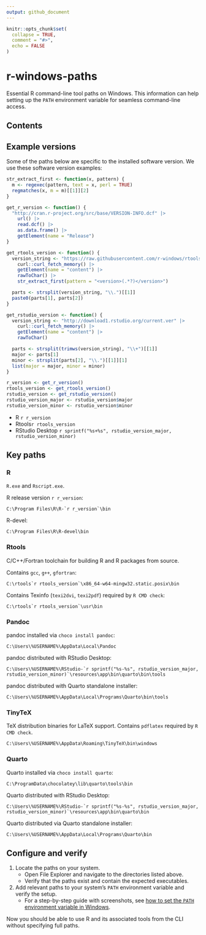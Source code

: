 ```yaml
---
output: github_document
---
```


<!-- Render README.Rmd. Then open README.md and use VS Code (Markdown All in One) to create/update TOC. -->

```r
knitr::opts_chunk$set(
  collapse = TRUE,
  comment = "#>",
  echo = FALSE
)
```

# r-windows-paths

Essential R command-line tool paths on Windows.
This information can help setting up the `PATH` environment variable
for seamless command-line access.

## Contents

## Example versions

Some of the paths below are specific to the installed software version.
We use these software version examples:

```r
str_extract_first <- function(x, pattern) {
  m <- regexec(pattern, text = x, perl = TRUE)
  regmatches(x, m = m)[[1]][2]
}

get_r_version <- function() {
  "http://cran.r-project.org/src/base/VERSION-INFO.dcf" |>
    url() |>
    read.dcf() |>
    as.data.frame() |>
    getElement(name = "Release")
}

get_rtools_version <- function() {
  version_string <- "https://raw.githubusercontent.com/r-windows/rtools-chocolatey/master/src/rtools.nuspec" |>
    curl::curl_fetch_memory() |>
    getElement(name = "content") |>
    rawToChar() |>
    str_extract_first(pattern = "<version>(.*?)</version>")

  parts <- strsplit(version_string, "\\.")[[1]]
  paste0(parts[1], parts[2])
}

get_rstudio_version <- function() {
  version_string <- "http://download1.rstudio.org/current.ver" |>
    curl::curl_fetch_memory() |>
    getElement(name = "content") |>
    rawToChar()

  parts <- strsplit(trimws(version_string), "\\+")[[1]]
  major <- parts[1]
  minor <- strsplit(parts[2], "\\.")[[1]][1]
  list(major = major, minor = minor)
}

r_version <- get_r_version()
rtools_version <- get_rtools_version()
rstudio_version <- get_rstudio_version()
rstudio_version_major <- rstudio_version$major
rstudio_version_minor <- rstudio_version$minor
```

- R `r r_version`
- Rtools`r rtools_version`
- RStudio Desktop `r sprintf("%s+%s", rstudio_version_major, rstudio_version_minor)`

## Key paths

### R

`R.exe` and `Rscript.exe`.

R release version `r r_version`:

```batchfile
C:\Program Files\R\R-`r r_version`\bin
```

R-devel:

```batchfile
C:\Program Files\R\R-devel\bin
```

### Rtools

C/C++/Fortran toolchain for building R and R packages from source.

Contains `gcc`, `g++`, `gfortran`:

```batchfile
C:\rtools`r rtools_version`\x86_64-w64-mingw32.static.posix\bin
```

Contains Texinfo (`texi2dvi`, `texi2pdf`) required by `R CMD check`:

```batchfile
C:\rtools`r rtools_version`\usr\bin
```

### Pandoc

pandoc installed via `choco install pandoc`:

```batchfile
C:\Users\%USERNAME%\AppData\Local\Pandoc
```

pandoc distributed with RStudio Desktop:

```batchfile
C:\Users\%USERNAME%\RStudio-`r sprintf("%s-%s", rstudio_version_major, rstudio_version_minor)`\resources\app\bin\quarto\bin\tools
```

pandoc distributed with Quarto standalone installer:

```batchfile
C:\Users\%USERNAME%\AppData\Local\Programs\Quarto\bin\tools
```

### TinyTeX

TeX distribution binaries for LaTeX support.
Contains `pdflatex` required by `R CMD check`.

```batchfile
C:\Users\%USERNAME%\AppData\Roaming\TinyTeX\bin\windows
```

### Quarto

Quarto installed via `choco install quarto`:

```batchfile
C:\ProgramData\chocolatey\lib\quarto\tools\bin
```

Quarto distributed with RStudio Desktop:

```batchfile
C:\Users\%USERNAME%\RStudio-`r sprintf("%s-%s", rstudio_version_major, rstudio_version_minor)`\resources\app\bin\quarto\bin
```

Quarto distributed via Quarto standalone installer:

```batchfile
C:\Users\%USERNAME%\AppData\Local\Programs\Quarto\bin
```

## Configure and verify

1. Locate the paths on your system.
   - Open File Explorer and navigate to the directories listed above.
   - Verify that the paths exist and contain the expected executables.
1. Add relevant paths to your system's `PATH` environment variable
   and verify the setup.
   - For a step-by-step guide with screenshots, see
     [how to set the `PATH` environment variable in Windows](path.md).

Now you should be able to use R and its associated tools from the CLI
without specifying full paths.
